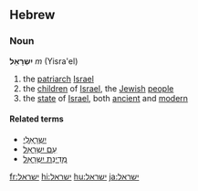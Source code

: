 ==Hebrew==
===Noun===
'''יִשְרָאֵל''' ''m'' (Yisra'el)

#the [[patriarch]] [[Israel]]
#the [[child|children]] of [[Israel]], the [[Jewish]] [[people]]
#the [[state]] of [[Israel]], both [[ancient]] and [[modern]]

====Related terms====
*[[ישראלי|יִשְרָאֵלִי]]
*[[עם ישראל|עַם יִשְרָאֵל]]
*[[מדינת ישראל|מְדִינַת יִשְרָאֵל]]

[[fr:ישראל]]
[[hi:ישראל]]
[[hu:ישראל]]
[[ja:ישראל]]